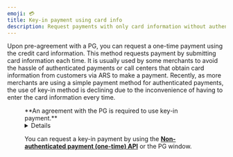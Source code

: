 ```yaml
---
emoji: 💳
title: Key-in payment using card info
description: Request payments with only card information without authentication.
---
```





Upon pre-agreement with a PG, you can request a one-time payment using the credit card information. This method requests payment by submitting card information each time. It is usually used by some merchants to avoid the hassle of authenticated payments or call centers that obtain card information from customers via ARS to make a payment. Recently, as more merchants are using a simple payment method for authenticated payments, the use of key-in method is declining due to the inconvenience of having to enter the card information every time.

<Figure src="/gitbook-assets/en/image (139).png" caption='ChaiPort merchant "Ringle English Education"' />

<Hint style="info">
**An agreement with the PG is required to use key-in payment.**

</Hint>

<Details>
<p slot="summary"> PGs that support key-in payment</p>

* NICE Payments
* NHN KCP
* JTNET
* SettleBank
* DaouData

</Details>

You can request a key-in payment by using the [**Non-authenticated payment (one-time) API**](../../api/api/request-non-authenticated-payment-one-time-api.md) or the PG window.
